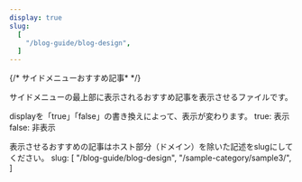 ```yaml
---
display: true
slug:
  [
    "/blog-guide/blog-design",
  ]
---
```


{/* サイドメニューおすすめ記事* */}

サイドメニューの最上部に表示されるおすすめ記事を表示させるファイルです。

displayを「true」「false」の書き換えによって、表示が変わります。
true: 表示
false: 非表示

表示させるおすすめの記事はホスト部分（ドメイン）を除いた記述をslugにしてください。
slug:
  [
    "/blog-guide/blog-design",
    "/sample-category/sample3/",
  ]



